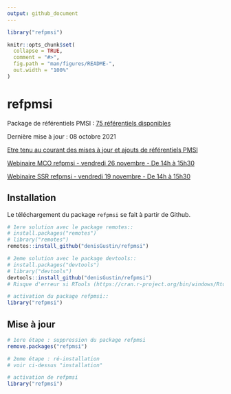 ```yaml
---
output: github_document
---
```


```r
library("refpmsi")

```

<!-- README.md is generated from README.Rmd. Please edit that file -->

```r
knitr::opts_chunk$set(
  collapse = TRUE,
  comment = "#>",
  fig.path = "man/figures/README-",
  out.width = "100%"
)
```
# refpmsi

Package de référentiels PMSI : [75 référentiels disponibles](https://denisgustin.github.io/refpmsi/articles/liste_ref.html)  

Dernière mise à jour : 08 octobre 2021  

[Etre tenu au courant des mises à jour et ajouts de référentiels PMSI](http://www.lespmsi.com/r-et-pmsi/)

[Webinaire MCO refpmsi - vendredi 26 novembre - De 14h à 15h30](https://www.lespmsi.com/webinaire-mco-refpmsi-vendredi-26-novembre-2021-de-14h-a-15h30/)  

[Webinaire SSR refpmsi - vendredi 19 novembre - De 14h à 15h30](https://www.lespmsi.com/webinaire-ssr-refpmsi-vendredi-19-novembre-2021-de-14h-a-15h30/)  

## Installation

Le téléchargement du package `refpmsi` se fait à partir de Github.  

```r
# 1ere solution avec le package remotes::
# install.packages("remotes")
# library("remotes")
remotes::install_github("denisGustin/refpmsi")

# 2eme solution avec le package devtools::
# install.packages("devtools")
# library("devtools")
devtools::install_github("denisGustin/refpmsi")
# Risque d'erreur si RTools (https://cran.r-project.org/bin/windows/Rtools/) n'est pas installé

# activation du package refpmsi::
library("refpmsi")
```

## Mise à jour

```r
# 1ere étape : suppression du package refpmsi
remove.packages("refpmsi")

# 2eme étape : ré-installation
# voir ci-dessus "installation"

# activation de refpmsi
library("refpmsi")
```
